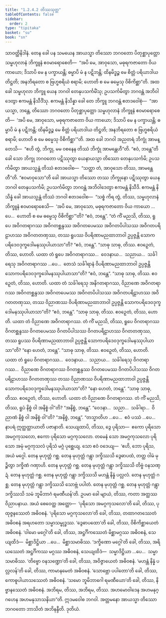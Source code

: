 ```yaml
---
title: "1.2.4.2 တိဿသုတ္တ"
tableOfContents: false
sidebar:
  order: 2
type: "tipitaka"
basket: "su"
book: "sn"
---
```



<DynamicBreadcrumb />

<Division number="84" book="sn" e="ch" v="18" p="293">

<Paragraph number="471" book="sn">
သာဝတ္ထိနိဒါနံ. တေန ခေါ ပန သမယေန အာယသ္မာ တိဿော ဘဂဝတော ပိတုစ္ဆာပုတ္တော သမ္ဗဟုလာနံ ဘိက္ခူနံ ဧဝမာရောစေတိ—  “အပိ မေ, အာဝုသော, မဓုရကဇာတော ဝိယ ကာယော; ဒိသာပိ မေ န ပက္ခာယန္တိ; ဓမ္မာပိ မံ န ပဋိဘန္တိ; ထိနမိဒ္ဓဉ္စ မေ စိတ္တံ ပရိယာဒါယ တိဋ္ဌတိ; အနဘိရတော စ ဗြဟ္မစရိယံ စရာမိ; ဟောတိ စ မေ ဓမ္မေသု ဝိစိကိစ္ဆာ”တိ.
</Paragraph>

<Paragraph number="472" book="sn">
အထ ခေါ သမ္ဗဟုလာ ဘိက္ခူ ယေန ဘဂဝါ တေနုပသင်္ကမိံသု; ဥပသင်္ကမိတွာ ဘဂဝန္တံ အဘိဝါဒေတွာ ဧကမန္တံ နိသီဒိံသု. ဧကမန္တံ နိသိန္နာ ခေါ တေ ဘိက္ခူ ဘဂဝန္တံ ဧတဒဝေါစုံ—  “အာယသ္မာ, ဘန္တေ, တိဿော ဘဂဝတော ပိတုစ္ဆာပုတ္တော သမ္ဗဟုလာနံ ဘိက္ခူနံ ဧဝမာရောစေတိ—  ‘အပိ မေ, အာဝုသော, မဓုရကဇာတော ဝိယ ကာယော; ဒိသာပိ မေ န ပက္ခာယန္တိ; ဓမ္မာပိ မံ န ပဋိဘန္တိ; ထိနမိဒ္ဓဉ္စ မေ စိတ္တံ ပရိယာဒါယ တိဋ္ဌတိ; အနဘိရတော စ ဗြဟ္မစရိယံ စရာမိ; ဟောတိ စ မေ ဓမ္မေသု ဝိစိကိစ္ဆာ’”တိ.
</Paragraph>

<Paragraph number="473" book="sn">
အထ ခေါ ဘဂဝါ အညတရံ ဘိက္ခုံ အာမန္တေသိ—  “ဧဟိ တွံ, ဘိက္ခု, မမ ဝစနေန တိဿံ ဘိက္ခုံ အာမန္တေဟီ”တိ. “ဧဝံ, ဘန္တေ”တိ ခေါ သော ဘိက္ခု ဘဂဝတော ပဋိဿုတွာ ယေနာယသ္မာ တိဿော တေနုပသင်္ကမိ; ဥပသင်္ကမိတွာ အာယသ္မန္တံ တိဿံ ဧတဒဝေါစ—  “သတ္ထာ တံ, အာဝုသော တိဿ, အာမန္တေတီ”တိ. “ဧဝမာဝုသော”တိ ခေါ အာယသ္မာ တိဿော တဿ ဘိက္ခုနော ပဋိဿုတွာ ယေန ဘဂဝါ တေနုပသင်္ကမိ; ဥပသင်္ကမိတွာ ဘဂဝန္တံ အဘိဝါဒေတွာ ဧကမန္တံ နိသီဒိ. ဧကမန္တံ နိသိန္နံ ခေါ အာယသ္မန္တံ တိဿံ ဘဂဝါ ဧတဒဝေါစ—  “သစ္စံ ကိရ တွံ, တိဿ, သမ္ဗဟုလာနံ ဘိက္ခူနံ ဧဝမာရောစေသိ—  ‘အပိ မေ, အာဝုသော, မဓုရကဇာတော ဝိယ ကာယော …ပေ…  ဟောတိ စ မေ ဓမ္မေသု ဝိစိကိစ္ဆာ’”တိ? “ဧဝံ, ဘန္တေ”. “တံ ကိံ မညသိ, တိဿ, ရူပေ အဝိဂတရာဂဿ အဝိဂတစ္ဆန္ဒဿ အဝိဂတပေမဿ အဝိဂတပိပါသဿ အဝိဂတပရိဠာဟဿ အဝိဂတတဏှဿ, တဿ ရူပဿ ဝိပရိဏာမညထာဘာဝါ ဥပ္ပဇ္ဇန္တိ သောကပရိဒေဝဒုက္ခဒေါမနဿုပါယာသာ”တိ? “ဧဝံ, ဘန္တေ”.
</Paragraph>

<Paragraph number="474" book="sn">
“သာဓု သာဓု, တိဿ. ဧဝဉှေတံ, တိဿ, ဟောတိ. ယထာ တံ ရူပေ အဝိဂတရာဂဿ…  ဝေဒနာယ…  သညာယ…  သင်္ခါရေသု အဝိဂတရာဂဿ …ပေ…  တေသံ သင်္ခါရာနံ ဝိပရိဏာမညထာဘာဝါ ဥပ္ပဇ္ဇန္တိ သောကပရိဒေဝဒုက္ခဒေါမနဿုပါယာသာ”တိ? “ဧဝံ, ဘန္တေ”.
</Paragraph>

<Paragraph number="475" book="sn">
“သာဓု သာဓု, တိဿ. ဧဝဉှေတံ, တိဿ, ဟောတိ. ယထာ တံ သင်္ခါရေသု အနိဂတရာဂဿ, ဝိညာဏေ အဝိဂတရာဂဿ အဝိဂတစ္ဆန္ဒဿ အဝိဂတပေမဿ အဝိဂတပိပါသဿ အဝိဂတပရိဠာဟဿ အဝိဂတတဏှဿ, တဿ ဝိညာဏဿ ဝိပရိဏာမညထာဘာဝါ ဥပ္ပဇ္ဇန္တိ သောကပရိဒေဝဒုက္ခဒေါမနဿုပါယာသာ”တိ? “ဧဝံ, ဘန္တေ”.
</Paragraph>

<Paragraph number="476" book="sn">
“သာဓု သာဓု, တိဿ. ဧဝဉှေတံ, တိဿ, ဟောတိ. ယထာ တံ ဝိညာဏေ အဝိဂတရာဂဿ. တံ ကိံ မညသိ, တိဿ, ရူပေ ဝိဂတရာဂဿ ဝိဂတစ္ဆန္ဒဿ ဝိဂတပေမဿ ဝိဂတပိပါသဿ ဝိဂတပရိဠာဟဿ ဝိဂတတဏှဿ, တဿ ရူပဿ ဝိပရိဏာမညထာဘာဝါ ဥပ္ပဇ္ဇန္တိ သောကပရိဒေဝဒုက္ခဒေါမနဿုပါယာသာ”တိ? “နော ဟေတံ, ဘန္တေ”.
</Paragraph>

<Paragraph number="477" book="sn">
“သာဓု သာဓု, တိဿ. ဧဝဉှေတံ, တိဿ, ဟောတိ. ယထာ တံ ရူပေ ဝိဂတရာဂဿ…  ဝေဒနာယ…  သညာယ…  သင်္ခါရေသု ဝိဂတရာဂဿ…  ဝိညာဏေ ဝိဂတရာဂဿ ဝိဂတစ္ဆန္ဒဿ ဝိဂတပေမဿ ဝိဂတပိပါသဿ ဝိဂတပရိဠာဟဿ ဝိဂတတဏှဿ တဿ ဝိညာဏဿ ဝိပရိဏာမညထာဘာဝါ ဥပ္ပဇ္ဇန္တိ သောကပရိဒေဝဒုက္ခဒေါမနဿုပါယာသာ”တိ? “နော ဟေတံ, ဘန္တေ”.
</Paragraph>

<Paragraph number="478" book="sn">
“သာဓု သာဓု, တိဿ. ဧဝဉှေတံ, တိဿ, ဟောတိ. ယထာ တံ ဝိညာဏေ ဝိဂတရာဂဿ. တံ ကိံ မညသိ, တိဿ, ရူပံ နိစ္စံ ဝါ အနိစ္စံ ဝါ”တိ? “အနိစ္စံ, ဘန္တေ”. “ဝေဒနာ…  သညာ…  သင်္ခါရာ…  ဝိညာဏံ နိစ္စံ ဝါ အနိစ္စံ ဝါ”တိ? “အနိစ္စံ, ဘန္တေ”. “တသ္မာတိဟ …ပေ…  ဧဝံ ပဿံ …ပေ…  နာပရံ ဣတ္ထတ္တာယာတိ ပဇာနာတိ.
</Paragraph>

<Paragraph number="479" book="sn">
သေယျထာပိ, တိဿ, ဒွေ ပုရိသာ—  ဧကော ပုရိသော အမဂ္ဂကုသလော, ဧကော ပုရိသော မဂ္ဂကုသလော. တမေနံ သော အမဂ္ဂကုသလော ပုရိသော အမုံ မဂ္ဂကုသလံ ပုရိသံ မဂ္ဂံ ပုစ္ဆေယျ. သော ဧဝံ ဝဒေယျ—  ‘ဧဟိ, ဘော ပုရိသ, အယံ မဂ္ဂေါ. တေန မုဟုတ္တံ ဂစ္ဆ. တေန မုဟုတ္တံ ဂန္တွာ ဒက္ခိဿသိ ဒွေဓာပထံ, တတ္ထ ဝါမံ မုဉ္စိတွာ ဒက္ခိဏံ ဂဏှာဟိ. တေန မုဟုတ္တံ ဂစ္ဆ. တေန မုဟုတ္တံ ဂန္တွာ ဒက္ခိဿသိ တိဗ္ဗံ ဝနသဏ္ဍံ. တေန မုဟုတ္တံ ဂစ္ဆ. တေန မုဟုတ္တံ ဂန္တွာ ဒက္ခိဿသိ မဟန္တံ နိန္နံ ပလ္လလံ. တေန မုဟုတ္တံ ဂစ္ဆ. တေန မုဟုတ္တံ ဂန္တွာ ဒက္ခိဿသိ သောဗ္ဘံ ပပါတံ. တေန မုဟုတ္တံ ဂစ္ဆ. တေန မုဟုတ္တံ ဂန္တွာ ဒက္ခိဿသိ သမံ ဘူမိဘာဂံ ရမဏီယန်’တိ.
</Paragraph>

<Paragraph number="480" book="sn">
ဥပမာ ခေါ မျာယံ, တိဿ, ကတာ အတ္ထဿ ဝိညာပနာယ. အယံ စေဝေတ္ထ အတ္ထော—  ‘ပုရိသော အမဂ္ဂကုသလော’တိ ခေါ, တိဿ, ပုထုဇ္ဇနဿေတံ အဓိဝစနံ. ‘ပုရိသော မဂ္ဂကုသလော’တိ ခေါ, တိဿ, တထာဂတဿေတံ အဓိဝစနံ အရဟတော သမ္မာသမ္ဗုဒ္ဓဿ. ‘ဒွေဓာပထော’တိ ခေါ, တိဿ, ဝိစိကိစ္ဆာယေတံ အဓိဝစနံ. ‘ဝါမော မဂ္ဂေါ’တိ ခေါ, တိဿ, အဋ္ဌင်္ဂိကဿေတံ မိစ္ဆာမဂ္ဂဿ အဓိဝစနံ, သေယျထိဒံ—  မိစ္ဆာဒိဋ္ဌိယာ …ပေ…  မိစ္ဆာသမာဓိဿ. ‘ဒက္ခိဏော မဂ္ဂေါ’တိ ခေါ, တိဿ, အရိယဿေတံ အဋ္ဌင်္ဂိကဿ မဂ္ဂဿ အဓိဝစနံ, သေယျထိဒံ—  သမ္မာဒိဋ္ဌိယာ …ပေ…  သမ္မာသမာဓိဿ. ‘တိဗ္ဗော ဝနသဏ္ဍော’တိ ခေါ, တိဿ, အဝိဇ္ဇာယေတံ အဓိဝစနံ. ‘မဟန္တံ နိန္နံ ပလ္လလန်’တိ ခေါ, တိဿ, ကာမာနမေတံ အဓိဝစနံ. ‘သောဗ္ဘော ပပါတော’တိ ခေါ, တိဿ, ကောဓူပါယာသဿေတံ အဓိဝစနံ. ‘သမော ဘူမိဘာဂေါ ရမဏီယော’တိ ခေါ, တိဿ, နိဗ္ဗာနဿေတံ အဓိဝစနံ. အဘိရမ, တိဿ, အဘိရမ, တိဿ. အဟမောဝါဒေန အဟမနုဂ္ဂဟေန အဟမနုသာသနိယာ”တိ.
</Paragraph>

<Paragraph number="481" book="sn">
ဣဒမဝေါစ ဘဂဝါ. အတ္တမနော အာယသ္မာ တိဿော ဘဂဝတော ဘာသိတံ အဘိနန္ဒီတိ.

</Paragraph>
</Division>

<Paragraph number="482" type="center" book="sn">
ဒုတိယံ.
</Paragraph>